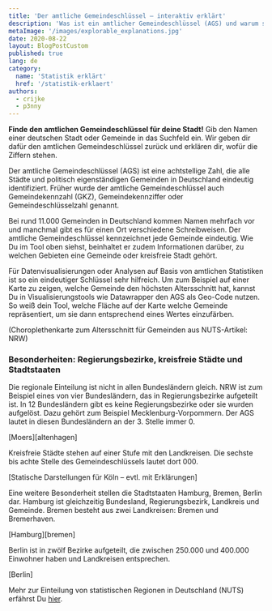 ```yaml
---
title: 'Der amtliche Gemeindeschlüssel – interaktiv erklärt'
description: 'Was ist ein amtlicher Gemeindeschlüssel (AGS) und warum sollte ich das wissen?'
metaImage: '/images/explorable_explanations.jpg'
date: 2020-08-22
layout: BlogPostCustom
published: true
lang: de
category:
  name: 'Statistik erklärt'
  href: '/statistik-erklaert'
authors:
  - crijke
  - p3nny
---
```



<Container maxWidth="lg">
  <BodyText>

**Finde den amtlichen Gemeindeschlüssel für deine Stadt!** Gib den Namen einer deutschen Stadt oder Gemeinde in das Suchfeld ein. Wir geben dir dafür den amtlichen Gemeindeschlüssel zurück und erklären dir, wofür die Ziffern stehen.

<RegionkeysNoSSR />

Der amtliche Gemeindeschlüssel (AGS) ist eine achtstellige Zahl, die alle Städte und politisch eigenständigen Gemeinden in Deutschland eindeutig identifiziert. Früher wurde der amtliche Gemeindeschlüssel auch Gemeindekennzahl (GKZ), Gemeindekennziffer oder Gemeindeschlüsselzahl genannt.

Bei rund 11.000 Gemeinden in Deutschland kommen Namen mehrfach vor und manchmal gibt es für einen Ort verschiedene Schreibweisen. Der amtliche Gemeindeschlüssel kennzeichnet jede Gemeinde eindeutig. Wie Du im Tool oben siehst, beinhaltet er zudem Informationen darüber, zu welchen Gebieten eine Gemeinde oder kreisfreie Stadt gehört.

Für Datenvisualisierungen oder Analysen auf Basis von amtlichen Statistiken ist so ein eindeutiger Schlüssel sehr hilfreich. Um zum Beispiel auf einer Karte zu zeigen, welche Gemeinde den höchsten Altersschnitt hat, kannst Du in Visualisierungstools wie Datawrapper den AGS als Geo-Code nutzen. So weiß dein Tool, welche Fläche auf der Karte welche Gemeinde repräsentiert, um sie dann entsprechend eines Wertes einzufärben.

(Choroplethenkarte zum Altersschnitt für Gemeinden aus NUTS-Artikel: NRW)

### Besonderheiten: Regierungsbezirke, kreisfreie Städte und Stadtstaaten

Die regionale Einteilung ist nicht in allen Bundesländern gleich. NRW ist zum Beispiel eines von vier Bundesländern, das in Regierungsbezirke aufgeteilt ist. In 12 Bundesländern gibt es keine Regierungsbezirke oder sie wurden aufgelöst.
Dazu gehört zum Beispiel Mecklenburg-Vorpommern. Der AGS lautet in diesen Bundesländern an der 3. Stelle immer 0.

[Moers][altenhagen]

Kreisfreie Städte stehen auf einer Stufe mit den Landkreisen. Die sechste bis achte Stelle des Gemeindeschlüssels lautet dort 000.

[Statische Darstellungen für Köln – evtl. mit Erklärungen]

Eine weitere Besonderheit stellen die Stadtstaaten Hamburg, Bremen, Berlin dar. Hamburg ist gleichzeitig Bundesland, Regierungsbezirk, Landkreis und Gemeinde. Bremen besteht aus zwei Landkreisen: Bremen und Bremerhaven.

[Hamburg][bremen]

Berlin ist in zwölf Bezirke aufgeteilt, die zwischen 250.000 und 400.000 Einwohner haben und Landkreisen entsprechen.

[Berlin]

Mehr zur Einteilung von statistischen Regionen in Deutschland (NUTS) erfährst Du [hier](/statistik-erklaert/nuts).

  </BodyText>
</Container>
